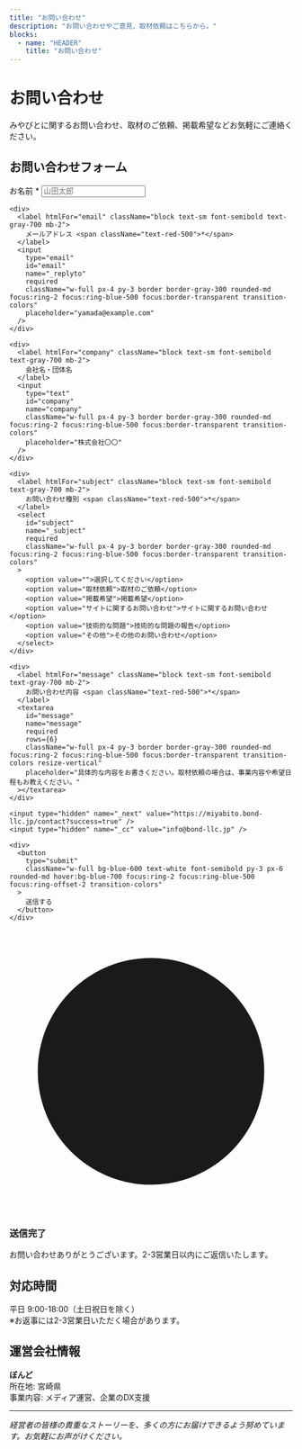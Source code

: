```yaml
---
title: "お問い合わせ"
description: "お問い合わせやご意見、取材依頼はこちらから。"
blocks:
  - name: "HEADER"
    title: "お問い合わせ"
---
```


<div className="max-w-2xl mx-auto">

# お問い合わせ

みやびとに関するお問い合わせ、取材のご依頼、掲載希望などお気軽にご連絡ください。

## お問い合わせフォーム

<form
  action="https://formspree.io/f/xeoprnae"
  method="POST"
  className="bg-white p-8 rounded-lg shadow-lg border border-gray-200 my-8"
>
  <div className="grid gap-6">
    <div>
      <label htmlFor="name" className="block text-sm font-semibold text-gray-700 mb-2">
        お名前 <span className="text-red-500">*</span>
      </label>
      <input
        type="text"
        id="name"
        name="name"
        required
        className="w-full px-4 py-3 border border-gray-300 rounded-md focus:ring-2 focus:ring-blue-500 focus:border-transparent transition-colors"
        placeholder="山田太郎"
      />
    </div>

    <div>
      <label htmlFor="email" className="block text-sm font-semibold text-gray-700 mb-2">
        メールアドレス <span className="text-red-500">*</span>
      </label>
      <input
        type="email"
        id="email"
        name="_replyto"
        required
        className="w-full px-4 py-3 border border-gray-300 rounded-md focus:ring-2 focus:ring-blue-500 focus:border-transparent transition-colors"
        placeholder="yamada@example.com"
      />
    </div>

    <div>
      <label htmlFor="company" className="block text-sm font-semibold text-gray-700 mb-2">
        会社名・団体名
      </label>
      <input
        type="text"
        id="company"
        name="company"
        className="w-full px-4 py-3 border border-gray-300 rounded-md focus:ring-2 focus:ring-blue-500 focus:border-transparent transition-colors"
        placeholder="株式会社〇〇"
      />
    </div>

    <div>
      <label htmlFor="subject" className="block text-sm font-semibold text-gray-700 mb-2">
        お問い合わせ種別 <span className="text-red-500">*</span>
      </label>
      <select
        id="subject"
        name="_subject"
        required
        className="w-full px-4 py-3 border border-gray-300 rounded-md focus:ring-2 focus:ring-blue-500 focus:border-transparent transition-colors"
      >
        <option value="">選択してください</option>
        <option value="取材依頼">取材のご依頼</option>
        <option value="掲載希望">掲載希望</option>
        <option value="サイトに関するお問い合わせ">サイトに関するお問い合わせ</option>
        <option value="技術的な問題">技術的な問題の報告</option>
        <option value="その他">その他のお問い合わせ</option>
      </select>
    </div>

    <div>
      <label htmlFor="message" className="block text-sm font-semibold text-gray-700 mb-2">
        お問い合わせ内容 <span className="text-red-500">*</span>
      </label>
      <textarea
        id="message"
        name="message"
        required
        rows={6}
        className="w-full px-4 py-3 border border-gray-300 rounded-md focus:ring-2 focus:ring-blue-500 focus:border-transparent transition-colors resize-vertical"
        placeholder="具体的な内容をお書きください。取材依頼の場合は、事業内容や希望日程もお教えください。"
      ></textarea>
    </div>

    <input type="hidden" name="_next" value="https://miyabito.bond-llc.jp/contact?success=true" />
    <input type="hidden" name="_cc" value="info@bond-llc.jp" />

    <div>
      <button
        type="submit"
        className="w-full bg-blue-600 text-white font-semibold py-3 px-6 rounded-md hover:bg-blue-700 focus:ring-2 focus:ring-blue-500 focus:ring-offset-2 transition-colors"
      >
        送信する
      </button>
    </div>
  </div>
</form>

<div id="success-message" className="hidden bg-green-50 border border-green-200 rounded-lg p-6 my-8">
  <div className="flex items-center">
    <div className="flex-shrink-0">
      <svg className="h-5 w-5 text-green-400" viewBox="0 0 20 20" fill="currentColor">
        <path fillRule="evenodd" d="M10 18a8 8 0 100-16 8 8 0 000 16zm3.707-9.293a1 1 0 00-1.414-1.414L9 10.586 7.707 9.293a1 1 0 00-1.414 1.414l2 2a1 1 0 001.414 0l4-4z" clipRule="evenodd" />
      </svg>
    </div>
    <div className="ml-3">
      <h3 className="text-sm font-medium text-green-800">
        送信完了
      </h3>
      <div className="mt-2 text-sm text-green-700">
        <p>お問い合わせありがとうございます。2-3営業日以内にご返信いたします。</p>
      </div>
    </div>
  </div>
</div>

<script>
{`
  // URLパラメータで成功メッセージを表示
  document.addEventListener('DOMContentLoaded', function() {
    const urlParams = new URLSearchParams(window.location.search);
    if (urlParams.get('success') === 'true') {
      document.getElementById('success-message').classList.remove('hidden');
      // URLから成功パラメータを削除
      window.history.replaceState({}, document.title, window.location.pathname);
    }
  });
`}
</script>

## 対応時間

平日 9:00-18:00（土日祝日を除く）  
※お返事には2-3営業日いただく場合があります。

## 運営会社情報

**ぼんど**  
所在地: 宮崎県  
事業内容: メディア運営、企業のDX支援

---

_経営者の皆様の貴重なストーリーを、多くの方にお届けできるよう努めています。お気軽にお声がけください。_

</div>